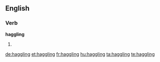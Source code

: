 ==English==

===Verb===
'''haggling'''

# {{present participle of|haggle}}

[[de:haggling]]
[[et:haggling]]
[[fr:haggling]]
[[hu:haggling]]
[[ta:haggling]]
[[te:haggling]]